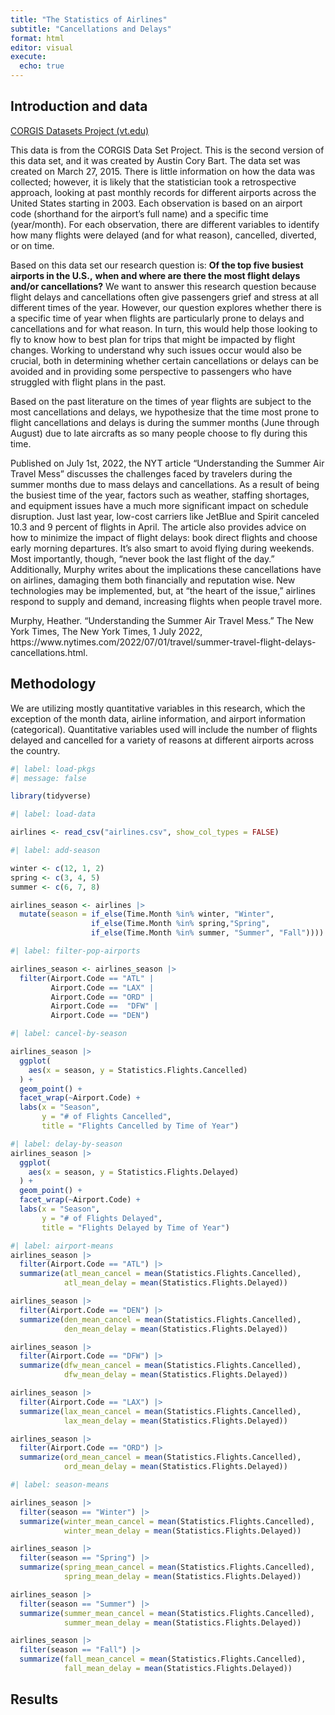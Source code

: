 ```yaml
---
title: "The Statistics of Airlines"
subtitle: "Cancellations and Delays"
format: html
editor: visual
execute:
  echo: true
---
```


## Introduction and data

[CORGIS Datasets Project (vt.edu)](https://think.cs.vt.edu/corgis/csv/airlines/)

This data is from the CORGIS Data Set Project. This is the second version of this data set, and it was created by Austin Cory Bart. The data set was created on March 27, 2015. There is little information on how the data was collected; however, it is likely that the statistician took a retrospective approach, looking at past monthly records for different airports across the United States starting in 2003. Each observation is based on an airport code (shorthand for the airport's full name) and a specific time (year/month). For each observation, there are different variables to identify how many flights were delayed (and for what reason), cancelled, diverted, or on time.

Based on this data set our research question is: **Of the top five busiest airports in the U.S.,** **when and where are there the most flight delays and/or cancellations?** We want to answer this research question because flight delays and cancellations often give passengers grief and stress at all different times of the year. However, our question explores whether there is a specific time of year when flights are particularly prone to delays and cancellations and for what reason. In turn, this would help those looking to fly to know how to best plan for trips that might be impacted by flight changes. Working to understand why such issues occur would also be crucial, both in determining whether certain cancellations or delays can be avoided and in providing some perspective to passengers who have struggled with flight plans in the past.

Based on the past literature on the times of year flights are subject to the most cancellations and delays, we hypothesize that the time most prone to flight cancellations and delays is during the summer months (June through August) due to late aircrafts as so many people choose to fly during this time.

Published on July 1st, 2022, the NYT article "Understanding the Summer Air Travel Mess" discusses the challenges faced by travelers during the summer months due to mass delays and cancellations. As a result of being the busiest time of the year, factors such as weather, staffing shortages, and equipment issues have a much more significant impact on schedule disruption. Just last year, low-cost carriers like JetBlue and Spirit canceled 10.3 and 9 percent of flights in April. The article also provides advice on how to minimize the impact of flight delays: book direct flights and choose early morning departures. It's also smart to avoid flying during weekends. Most importantly, though, "never book the last flight of the day." Additionally, Murphy writes about the implications these cancellations have on airlines, damaging them both financially and reputation wise. New technologies may be implemented, but, at "the heart of the issue," airlines respond to supply and demand, increasing flights when people travel more.

Murphy, Heather. "Understanding the Summer Air Travel Mess." The New York Times, The New York Times, 1 July 2022, https://www.nytimes.com/2022/07/01/travel/summer-travel-flight-delays-cancellations.html.

## Methodology

We are utilizing mostly quantitative variables in this research, which the exception of the month data, airline information, and airport information (categorical). Quantitative variables used will include the number of flights delayed and cancelled for a variety of reasons at different airports across the country. 

```r
#| label: load-pkgs
#| message: false

library(tidyverse)
```

```r
#| label: load-data

airlines <- read_csv("airlines.csv", show_col_types = FALSE)
```

```r
#| label: add-season

winter <- c(12, 1, 2)
spring <- c(3, 4, 5)
summer <- c(6, 7, 8)

airlines_season <- airlines |>
  mutate(season = if_else(Time.Month %in% winter, "Winter",
                  if_else(Time.Month %in% spring,"Spring",
                  if_else(Time.Month %in% summer, "Summer", "Fall"))))
```

```r
#| label: filter-pop-airports

airlines_season <- airlines_season |>
  filter(Airport.Code == "ATL" |
         Airport.Code == "LAX" |
         Airport.Code == "ORD" |
         Airport.Code ==  "DFW" |
         Airport.Code == "DEN")
```

```r
#| label: cancel-by-season

airlines_season |>
  ggplot(
    aes(x = season, y = Statistics.Flights.Cancelled)
  ) +
  geom_point() +
  facet_wrap(~Airport.Code) +
  labs(x = "Season",
       y = "# of Flights Cancelled",
       title = "Flights Cancelled by Time of Year")
```

```r
#| label: delay-by-season
airlines_season |>
  ggplot(
    aes(x = season, y = Statistics.Flights.Delayed)
  ) +
  geom_point() +
  facet_wrap(~Airport.Code) +
  labs(x = "Season",
       y = "# of Flights Delayed",
       title = "Flights Delayed by Time of Year")

```

```r
#| label: airport-means
airlines_season |>
  filter(Airport.Code == "ATL") |>
  summarize(atl_mean_cancel = mean(Statistics.Flights.Cancelled),
            atl_mean_delay = mean(Statistics.Flights.Delayed))

airlines_season |>
  filter(Airport.Code == "DEN") |>
  summarize(den_mean_cancel = mean(Statistics.Flights.Cancelled),
            den_mean_delay = mean(Statistics.Flights.Delayed))

airlines_season |>
  filter(Airport.Code == "DFW") |>
  summarize(dfw_mean_cancel = mean(Statistics.Flights.Cancelled),
            dfw_mean_delay = mean(Statistics.Flights.Delayed))

airlines_season |>
  filter(Airport.Code == "LAX") |>
  summarize(lax_mean_cancel = mean(Statistics.Flights.Cancelled),
            lax_mean_delay = mean(Statistics.Flights.Delayed))

airlines_season |>
  filter(Airport.Code == "ORD") |>
  summarize(ord_mean_cancel = mean(Statistics.Flights.Cancelled),
            ord_mean_delay = mean(Statistics.Flights.Delayed))

```

```r
#| label: season-means

airlines_season |>
  filter(season == "Winter") |>
  summarize(winter_mean_cancel = mean(Statistics.Flights.Cancelled),
            winter_mean_delay = mean(Statistics.Flights.Delayed))

airlines_season |>
  filter(season == "Spring") |>
  summarize(spring_mean_cancel = mean(Statistics.Flights.Cancelled),
            spring_mean_delay = mean(Statistics.Flights.Delayed))

airlines_season |>
  filter(season == "Summer") |>
  summarize(summer_mean_cancel = mean(Statistics.Flights.Cancelled),
            summer_mean_delay = mean(Statistics.Flights.Delayed))

airlines_season |>
  filter(season == "Fall") |>
  summarize(fall_mean_cancel = mean(Statistics.Flights.Cancelled),
            fall_mean_delay = mean(Statistics.Flights.Delayed))
```

## Results



